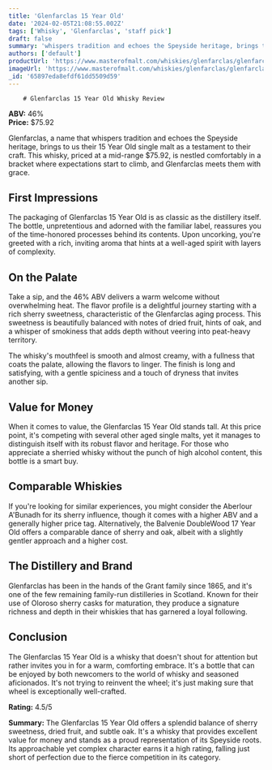 ```yaml
---
title: 'Glenfarclas 15 Year Old'
date: '2024-02-05T21:08:55.002Z'
tags: ['Whisky', 'Glenfarclas', 'staff pick']
draft: false
summary: 'whispers tradition and echoes the Speyside heritage, brings to us their 15 Year Old single malt as a testament to their craft. Thi...'
authors: ['default']
productUrl: 'https://www.masterofmalt.com/whiskies/glenfarclas/glenfarclas-15-year-old-whisky/'
imageUrl: 'https://www.masterofmalt.com/whiskies/glenfarclas/glenfarclas-15-year-old-whisky.jpg'
_id: '65897eda8efdf61dd5509d59'
---
```


        # Glenfarclas 15 Year Old Whisky Review

**ABV:** 46%  
**Price:** $75.92

Glenfarclas, a name that whispers tradition and echoes the Speyside heritage, brings to us their 15 Year Old single malt as a testament to their craft. This whisky, priced at a mid-range $75.92, is nestled comfortably in a bracket where expectations start to climb, and Glenfarclas meets them with grace.

## First Impressions

The packaging of Glenfarclas 15 Year Old is as classic as the distillery itself. The bottle, unpretentious and adorned with the familiar label, reassures you of the time-honored processes behind its contents. Upon uncorking, you're greeted with a rich, inviting aroma that hints at a well-aged spirit with layers of complexity.

## On the Palate

Take a sip, and the 46% ABV delivers a warm welcome without overwhelming heat. The flavor profile is a delightful journey starting with a rich sherry sweetness, characteristic of the Glenfarclas aging process. This sweetness is beautifully balanced with notes of dried fruit, hints of oak, and a whisper of smokiness that adds depth without veering into peat-heavy territory.

The whisky's mouthfeel is smooth and almost creamy, with a fullness that coats the palate, allowing the flavors to linger. The finish is long and satisfying, with a gentle spiciness and a touch of dryness that invites another sip.

## Value for Money

When it comes to value, the Glenfarclas 15 Year Old stands tall. At this price point, it's competing with several other aged single malts, yet it manages to distinguish itself with its robust flavor and heritage. For those who appreciate a sherried whisky without the punch of high alcohol content, this bottle is a smart buy.

## Comparable Whiskies

If you're looking for similar experiences, you might consider the Aberlour A'Bunadh for its sherry influence, though it comes with a higher ABV and a generally higher price tag. Alternatively, the Balvenie DoubleWood 17 Year Old offers a comparable dance of sherry and oak, albeit with a slightly gentler approach and a higher cost.

## The Distillery and Brand

Glenfarclas has been in the hands of the Grant family since 1865, and it's one of the few remaining family-run distilleries in Scotland. Known for their use of Oloroso sherry casks for maturation, they produce a signature richness and depth in their whiskies that has garnered a loyal following.

## Conclusion

The Glenfarclas 15 Year Old is a whisky that doesn't shout for attention but rather invites you in for a warm, comforting embrace. It's a bottle that can be enjoyed by both newcomers to the world of whisky and seasoned aficionados. It's not trying to reinvent the wheel; it's just making sure that wheel is exceptionally well-crafted.

**Rating:** 4.5/5

**Summary:** The Glenfarclas 15 Year Old offers a splendid balance of sherry sweetness, dried fruit, and subtle oak. It's a whisky that provides excellent value for money and stands as a proud representation of its Speyside roots. Its approachable yet complex character earns it a high rating, falling just short of perfection due to the fierce competition in its category.
